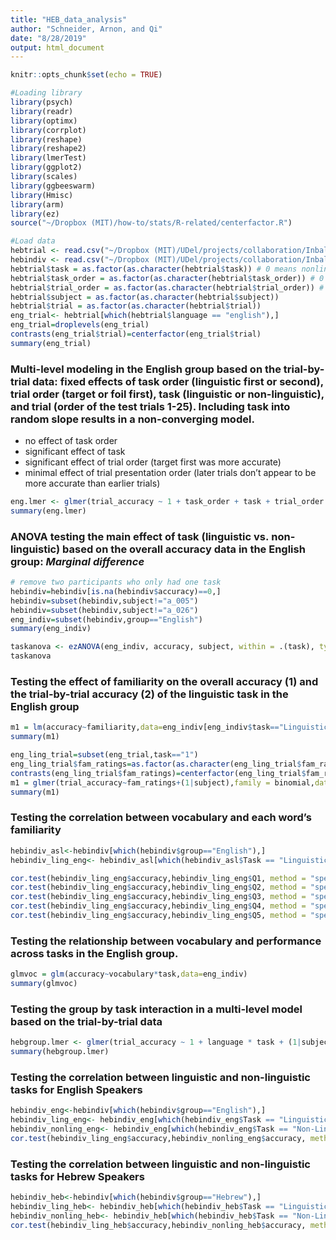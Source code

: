 ```yaml
---
title: "HEB_data_analysis"
author: "Schneider, Arnon, and Qi"
date: "8/28/2019"
output: html_document
---
```


```r
knitr::opts_chunk$set(echo = TRUE)
```

```r
#Loading library
library(psych)
library(readr)
library(optimx)
library(corrplot)
library(reshape)
library(reshape2)
library(lmerTest)
library(ggplot2)
library(scales)
library(ggbeeswarm)
library(Hmisc)
library(arm)
library(ez)
source("~/Dropbox (MIT)/how-to/stats/R-related/centerfactor.R")
```

```r
#Load data
hebtrial <- read.csv("~/Dropbox (MIT)/UDel/projects/collaboration/InbalArnon/hebresultsupdate/heb_trial_clean_082819.csv")
hebindiv <- read.csv("~/Dropbox (MIT)/UDel/projects/collaboration/InbalArnon/HEB_Data.csv", comment.char="#")
hebtrial$task = as.factor(as.character(hebtrial$task)) # 0 means nonlinguistic and 1 means linguistic task
hebtrial$task_order = as.factor(as.character(hebtrial$task_order)) # 0 means nonlinguistic task comes first and 1 means linguistic task comes first
hebtrial$trial_order = as.factor(as.character(hebtrial$trial_order)) # 0 means foil comes first and 1 means target comes first
hebtrial$subject = as.factor(as.character(hebtrial$subject)) 
hebtrial$trial = as.factor(as.character(hebtrial$trial)) 
eng_trial<- hebtrial[which(hebtrial$language == "english"),]
eng_trial=droplevels(eng_trial)
contrasts(eng_trial$trial)=centerfactor(eng_trial$trial)
summary(eng_trial)
```
### Multi-level modeling in the English group based on the trial-by-trial data: fixed effects of task order (linguistic first or second), trial order (target or foil first), task (linguistic or non-linguistic), and trial (order of the test trials 1-25). Including task into random slope results in a non-converging model.
* no effect of task order
* significant effect of task
* significant effect of trial order (target first was more accurate)
* minimal effect of trial presentation order (later trials don't appear to be more accurate than earlier trials)

```r
eng.lmer <- glmer(trial_accuracy ~ 1 + task_order + task + trial_order + trial + (1|subject), family = binomial, control=glmerControl(optimizer="bobyqa", optCtrl=list(maxfun=2e5)), data = eng_trial)
summary(eng.lmer)
```

### ANOVA testing the main effect of task (linguistic vs. non-linguistic) based on the overall accuracy data in the English group: *Marginal difference*
```r
# remove two participants who only had one task
hebindiv=hebindiv[is.na(hebindiv$accuracy)==0,]
hebindiv=subset(hebindiv,subject!="a_005")
hebindiv=subset(hebindiv,subject!="a_026")
eng_indiv=subset(hebindiv,group=="English")
summary(eng_indiv)
```

```r
taskanova <- ezANOVA(eng_indiv, accuracy, subject, within = .(task), type = 2, detailed = TRUE)
taskanova
```

### Testing the effect of familiarity on the overall accuracy (1) and the trial-by-trial accuracy (2) of the linguistic task in the English group
```r
m1 = lm(accuracy~familiarity,data=eng_indiv[eng_indiv$task=="Linguistic",])
summary(m1)
```
```r
eng_ling_trial=subset(eng_trial,task=="1")
eng_ling_trial$fam_ratings=as.factor(as.character(eng_ling_trial$fam_ratings))
contrasts(eng_ling_trial$fam_ratings)=centerfactor(eng_ling_trial$fam_ratings)
m1 = glmer(trial_accuracy~fam_ratings+(1|subject),family = binomial,data=eng_ling_trial)
summary(m1)
```

### Testing the correlation between vocabulary and each word's familiarity
```r
hebindiv_asl<-hebindiv[which(hebindiv$group=="English"),]
hebindiv_ling_eng<- hebindiv_asl[which(hebindiv_asl$Task == "Linguistic"),]

cor.test(hebindiv_ling_eng$accuracy,hebindiv_ling_eng$Q1, method = "spearman")
cor.test(hebindiv_ling_eng$accuracy,hebindiv_ling_eng$Q2, method = "spearman")
cor.test(hebindiv_ling_eng$accuracy,hebindiv_ling_eng$Q3, method = "spearman")
cor.test(hebindiv_ling_eng$accuracy,hebindiv_ling_eng$Q4, method = "spearman")
cor.test(hebindiv_ling_eng$accuracy,hebindiv_ling_eng$Q5, method = "spearman")
```

### Testing the relationship between vocabulary and performance across tasks in the English group.
```r
glmvoc = glm(accuracy~vocabulary*task,data=eng_indiv)
summary(glmvoc)
```

### Testing the group by task interaction in a multi-level model based on the trial-by-trial data
```r
hebgroup.lmer <- glmer(trial_accuracy ~ 1 + language * task + (1|subject), na.action = na.omit, family = binomial,control=glmerControl(optimizer="bobyqa", optCtrl=list(maxfun=2e5)), data = hebtrial)
summary(hebgroup.lmer)
```

### Testing the correlation between linguistic and non-linguistic tasks for English Speakers
```r
hebindiv_eng<-hebindiv[which(hebindiv$group=="English"),]
hebindiv_ling_eng<- hebindiv_eng[which(hebindiv_eng$Task == "Linguistic"),]
hebindiv_nonling_eng<- hebindiv_eng[which(hebindiv_eng$Task == "Non-Linguistic"),]
cor.test(hebindiv_ling_eng$accuracy,hebindiv_nonling_eng$accuracy, method = "pearson")
```

### Testing the correlation between linguistic and non-linguistic tasks for Hebrew Speakers
```r
hebindiv_heb<-hebindiv[which(hebindiv$group=="Hebrew"),]
hebindiv_ling_heb<- hebindiv_heb[which(hebindiv_heb$Task == "Linguistic"),]
hebindiv_nonling_heb<- hebindiv_heb[which(hebindiv_heb$Task == "Non-Linguistic"),]
cor.test(hebindiv_ling_heb$accuracy,hebindiv_nonling_heb$accuracy, method = "pearson")
```

